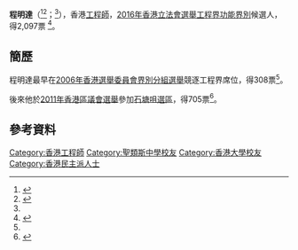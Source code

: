 '''程明達'''（{{lang-en|Louis Ching Ming Tat}}<ref name=EC>{{Cite web|url=http://www.gld.gov.hk/egazette/pdf/20061036e/cgn2006103695.pdf|title=2006年第95號號外公告|accessdate=2016-09-08|work=選舉管理委員會|archive-date=2016-12-30|archive-url=https://web.archive.org/web/20161230231431/http://www.gld.gov.hk/egazette/pdf/20061036e/cgn2006103695.pdf|dead-url=no}}</ref><ref name=info>{{Cite web|url=http://www.elections.gov.hk/legco2016/pdf/intro_to_can/F_F%202.pdf|title=工程界功能界別候選人簡介|accessdate=2016-09-08|work=2016立法會選舉|archive-date=2016-09-10|archive-url=https://web.archive.org/web/20160910013418/http://www.elections.gov.hk/legco2016/pdf/intro_to_can/F_F%202.pdf|dead-url=no}}</ref>；{{bd|1962年}}<ref name=info/>），香港[[工程師|工程師]]，[[2016年香港立法會選舉|2016年香港立法會選舉]][[工程界功能界別|工程界功能界別]]候選人，得2,097票 <ref>{{Cite web|url=http://std.stheadline.com/instant/articles/detail/221223-%E9%A6%99%E6%B8%AF-%E3%80%90%E7%AB%8B%E6%9C%83%E9%81%B8%E6%88%B0%E3%80%91%E5%B7%A5%E7%A8%8B%E7%95%8C%E7%9B%A7%E5%81%89%E5%9C%8B%E9%80%A3%E4%BB%BB|title=【立會選戰】工程界盧偉國連任|date=2016-09-05|accessdate=2016-09-08|work=星島日報|archive-date=2016-12-31|archive-url=https://web.archive.org/web/20161231170136/http://std.stheadline.com/instant/articles/detail/221223-%E9%A6%99%E6%B8%AF-%E3%80%90%E7%AB%8B%E6%9C%83%E9%81%B8%E6%88%B0%E3%80%91%E5%B7%A5%E7%A8%8B%E7%95%8C%E7%9B%A7%E5%81%89%E5%9C%8B%E9%80%A3%E4%BB%BB|dead-url=no}}</ref>。

== 簡歷 ==
程明達最早在[[2006年香港選舉委員會界別分組選舉|2006年香港選舉委員會界別分組選舉]]競逐工程界席位，得308票<ref name=EC/>。

後來他於[[2011年香港區議會選舉|2011年香港區議會選舉]]參加[[石塘咀_(選區)|石塘咀選區]]，得705票<ref>{{Cite web|url=http://www.hk01.com/%E7%AB%8B%E6%B3%95%E6%9C%83%E9%81%B8%E8%88%89/33191/%E5%B7%A5%E7%A8%8B%E7%95%8C%E7%AA%81%E8%AE%8A%E4%B8%89%E4%BA%BA%E6%B7%B7%E6%88%B0-%E7%A8%8B%E6%98%8E%E9%81%94%E6%8B%92%E8%AA%8D-%E7%8D%A8%E7%AB%8B%E6%B3%9B%E6%B0%91-%E7%9B%A7%E5%81%89%E5%9C%8B%E6%88%96%E4%BA%AB%E6%BC%81%E4%BA%BA%E4%B9%8B%E5%88%A9|title=工程界突變三人混戰　程明達拒認「獨立泛民」盧偉國或享漁人之利 | 香港01 | 立會選舉|date=2016-07-23|accessdate=2016-09-08|work=香港01}}</ref>。

==參考資料==
<references />

[[Category:香港工程師|Category:香港工程師]]
[[Category:聖類斯中學校友|Category:聖類斯中學校友]]
[[Category:香港大學校友|Category:香港大學校友]]
[[Category:香港民主派人士|Category:香港民主派人士]]